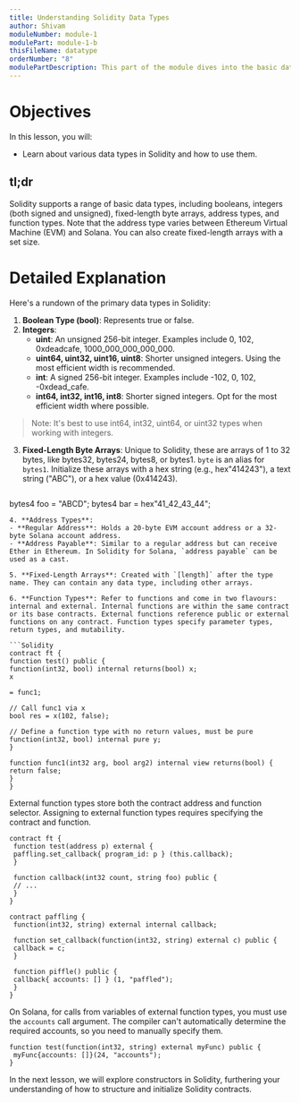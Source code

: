 ```yaml
---
title: Understanding Solidity Data Types
author: Shivam
moduleNumber: module-1
modulePart: module-1-b
thisFileName: datatype
orderNumber: "8"
modulePartDescription: This part of the module dives into the basic data types in Solidity used for building Solana programs.
---
```


# Objectives

In this lesson, you will:

- Learn about various data types in Solidity and how to use them.

## tl;dr

Solidity supports a range of basic data types, including booleans, integers (both signed and unsigned), fixed-length byte arrays, address types, and function types. Note that the address type varies between Ethereum Virtual Machine (EVM) and Solana. You can also create fixed-length arrays with a set size.

# Detailed Explanation

Here's a rundown of the primary data types in Solidity:

1. **Boolean Type (bool)**: Represents true or false.
2. **Integers**:
   - **uint**: An unsigned 256-bit integer. Examples include 0, 102, 0xdeadcafe, 1000_000_000_000_000.
   - **uint64, uint32, uint16, uint8**: Shorter unsigned integers. Using the most efficient width is recommended.
   - **int**: A signed 256-bit integer. Examples include -102, 0, 102, -0xdead_cafe.
   - **int64, int32, int16, int8**: Shorter signed integers. Opt for the most efficient width where possible.

> Note: It's best to use int64, int32, uint64, or uint32 types when working with integers.

3. **Fixed-Length Byte Arrays**: Unique to Solidity, these are arrays of 1 to 32 bytes, like bytes32, bytes24, bytes8, or bytes1. `byte` is an alias for `bytes1`. Initialize these arrays with a hex string (e.g., hex"414243"), a text string ("ABC"), or a hex value (0x414243).
   ```Solidity
 bytes4 foo = "ABCD"; bytes4 bar = hex"41_42_43_44";
   ```
4. **Address Types**:
   - **Regular Address**: Holds a 20-byte EVM account address or a 32-byte Solana account address.
   - **Address Payable**: Similar to a regular address but can receive Ether in Ethereum. In Solidity for Solana, `address payable` can be used as a cast.

5. **Fixed-Length Arrays**: Created with `[length]` after the type name. They can contain any data type, including other arrays.

6. **Function Types**: Refer to functions and come in two flavours: internal and external. Internal functions are within the same contract or its base contracts. External functions reference public or external functions on any contract. Function types specify parameter types, return types, and mutability.

```Solidity
contract ft {
 function test() public {
 function(int32, bool) internal returns(bool) x;
 x

 = func1;

 // Call func1 via x
 bool res = x(102, false);

 // Define a function type with no return values, must be pure
 function(int32, bool) internal pure y;
 }

 function func1(int32 arg, bool arg2) internal view returns(bool) {
 return false;
 }
}
```

External function types store both the contract address and function selector. Assigning to external function types requires specifying the contract and function.

```Solidity
contract ft {
 function test(address p) external {
 paffling.set_callback{ program_id: p } (this.callback);
 }

 function callback(int32 count, string foo) public {
 // ...
 }
}

contract paffling {
 function(int32, string) external internal callback;

 function set_callback(function(int32, string) external c) public {
 callback = c;
 }

 function piffle() public {
 callback{ accounts: [] } (1, "paffled");
 }
}
```

On Solana, for calls from variables of external function types, you must use the `accounts` call argument. The compiler can't automatically determine the required accounts, so you need to manually specify them.

```Solidity
function test(function(int32, string) external myFunc) public {
 myFunc{accounts: []}(24, "accounts");
}
```

In the next lesson, we will explore constructors in Solidity, furthering your understanding of how to structure and initialize Solidity contracts.